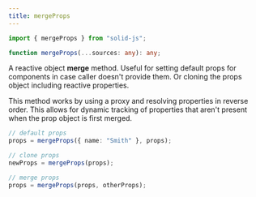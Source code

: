 ```yaml
---
title: mergeProps
---
```


```ts
import { mergeProps } from "solid-js";

function mergeProps(...sources: any): any;
```

A reactive object **merge** method.
Useful for setting default props for components in case caller doesn't provide them.
Or cloning the props object including reactive properties.

This method works by using a proxy and resolving properties in reverse order.
This allows for dynamic tracking of properties that aren't present when the prop object is first merged.

```ts
// default props
props = mergeProps({ name: "Smith" }, props);

// clone props
newProps = mergeProps(props);

// merge props
props = mergeProps(props, otherProps);
```
